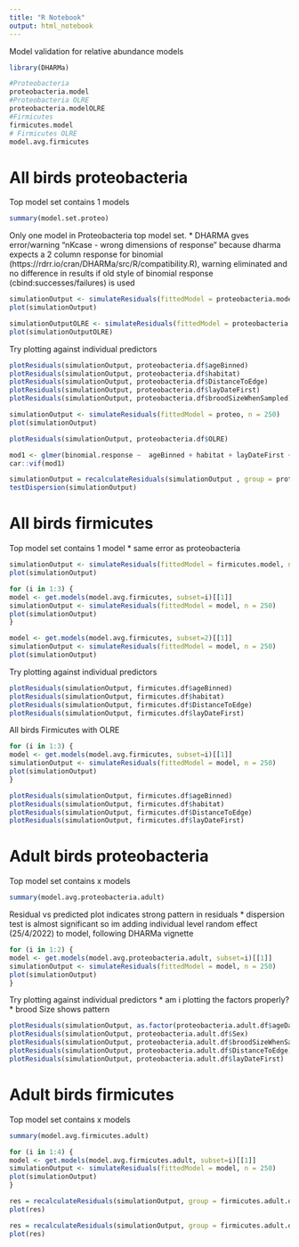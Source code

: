 ```yaml
---
title: "R Notebook"
output: html_notebook
---
```


Model validation for relative abundance models

```r
library(DHARMa)
```
```r
#Proteobacteria
proteobacteria.model
#Proteobacteria OLRE
proteobacteria.modelOLRE
#Firmicutes
firmicutes.model
# Firmicutes OLRE
model.avg.firmicutes
```

# All birds proteobacteria

Top model set contains 1 models
```r
summary(model.set.proteo)
```
Only one model in Proteobacteria top model set.
* DHARMA gves error/warning "nKcase - wrong dimensions of response" because dharma expects a 2 column response for binomial (https://rdrr.io/cran/DHARMa/src/R/compatibility.R), warning eliminated and no difference in results if old style of binomial response (cbind:successes/failures) is used
```r
simulationOutput <- simulateResiduals(fittedModel = proteobacteria.model, n = 250)
plot(simulationOutput)

simulationOutputOLRE <- simulateResiduals(fittedModel = proteobacteria.modelOLRE, n = 250)
plot(simulationOutputOLRE)
```

Try plotting against individual predictors
```r
plotResiduals(simulationOutput, proteobacteria.df$ageBinned)
plotResiduals(simulationOutput, proteobacteria.df$habitat)
plotResiduals(simulationOutput, proteobacteria.df$DistanceToEdge)
plotResiduals(simulationOutput, proteobacteria.df$layDateFirst)
plotResiduals(simulationOutput, proteobacteria.df$broodSizeWhenSampled)
```

```r
simulationOutput <- simulateResiduals(fittedModel = proteo, n = 250)
plot(simulationOutput)

plotResiduals(simulationOutput, proteobacteria.df$OLRE)
```

```r
mod1 <- glmer(binomial.response ~  ageBinned + habitat + layDateFirst + broodSizeWhenSampled + DistanceToEdge + (1|site/nest/bird.ID) + (1|SequencePlate), family= binomial, weights = NumberOfReads, data = proteobacteria.df)#
car::vif(mod1)
```

```r
simulationOutput = recalculateResiduals(simulationOutput , group = proteobacteria.df$site)
testDispersion(simulationOutput)
```

# All birds firmicutes

Top model set contains 1 model
* same error as proteobacteria
```r
simulationOutput <- simulateResiduals(fittedModel = firmicutes.model, n = 250)
plot(simulationOutput)

for (i in 1:3) {
model <- get.models(model.avg.firmicutes, subset=i)[[1]]
simulationOutput <- simulateResiduals(fittedModel = model, n = 250)
plot(simulationOutput)
}
```

```r
model <- get.models(model.avg.firmicutes, subset=2)[[1]]
simulationOutput <- simulateResiduals(fittedModel = model, n = 250)
plot(simulationOutput)
```

Try plotting against individual predictors
```r
plotResiduals(simulationOutput, firmicutes.df$ageBinned)
plotResiduals(simulationOutput, firmicutes.df$habitat)
plotResiduals(simulationOutput, firmicutes.df$DistanceToEdge)
plotResiduals(simulationOutput, firmicutes.df$layDateFirst)

```

All birds Firmicutes with OLRE
```r
for (i in 1:3) {
model <- get.models(model.avg.firmicutes, subset=i)[[1]]
simulationOutput <- simulateResiduals(fittedModel = model, n = 250)
plot(simulationOutput)
}
```

```r
plotResiduals(simulationOutput, firmicutes.df$ageBinned)
plotResiduals(simulationOutput, firmicutes.df$habitat)
plotResiduals(simulationOutput, firmicutes.df$DistanceToEdge)
plotResiduals(simulationOutput, firmicutes.df$layDateFirst)

```

# Adult birds proteobacteria
Top model set contains x models
```r
summary(model.avg.proteobacteria.adult)
```

Residual vs predicted plot indicates strong pattern in residuals
* dispersion test is almost significant so im adding individual level random effect (25/4/2022) to model, following DHARMa vignette
```r
for (i in 1:2) {
model <- get.models(model.avg.proteobacteria.adult, subset=i)[[1]]
simulationOutput <- simulateResiduals(fittedModel = model, n = 250)
plot(simulationOutput)
}
```

Try plotting against individual predictors
* am i plotting the factors properly?
* brood Size shows pattern
```r
plotResiduals(simulationOutput, as.factor(proteobacteria.adult.df$ageDays))
plotResiduals(simulationOutput, proteobacteria.adult.df$Sex)
plotResiduals(simulationOutput, proteobacteria.adult.df$broodSizeWhenSampled)
plotResiduals(simulationOutput, proteobacteria.adult.df$DistanceToEdge)
plotResiduals(simulationOutput, proteobacteria.adult.df$layDateFirst)

```

# Adult birds firmicutes
Top model set contains x models
```r
summary(model.avg.firmicutes.adult)
```

```r
for (i in 1:4) {
model <- get.models(model.avg.firmicutes.adult, subset=i)[[1]]
simulationOutput <- simulateResiduals(fittedModel = model, n = 250)
plot(simulationOutput)
}
```

```r
res = recalculateResiduals(simulationOutput, group = firmicutes.adult.df$nest)
plot(res)

res = recalculateResiduals(simulationOutput, group = firmicutes.adult.df$SequencePlate)
plot(res)
```

